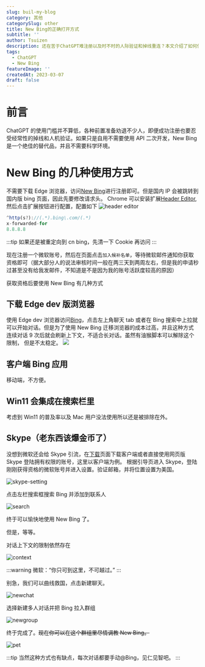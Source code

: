 ```yaml
---
slug: buil-my-blog
category: 其他
categorySlug: other
title: New Bing的正确打开方式
subtitle: ''
author: Tsuizen
description: 还在苦于ChatGPT难注册以及时不时的人际验证和掉线重连？本文介绍了如何使用Skype将New Bing培养成你的专属电子宠物。
tags:
  - ChatGPT
  - New Bing
featureImage: ''
createdAt: 2023-03-07
draft: false
---
```


# 前言

ChatGPT 的使用门槛并不算低，各种前置准备劝退不少人，即便成功注册也要忍受经常性的掉线和人机验证。如果只是自用不需要使用 API 二次开发，New Bing 是一个绝佳的替代品，并且不需要科学环境。

# New Bing 的几种使用方式

不需要下载 Edge 浏览器，访问[New Bing](https://www.bing.com/new)进行注册即可。但是国内 IP 会被跳转到国内版 bing 页面，因此先要修改请求头。
Chrome 可以安装扩展[Header Editor](https://chrome.google.com/webstore/detail/header-editor/eningockdidmgiojffjmkdblpjocbhgh/related?hl=zh-CN),
然后点击扩展按钮进行配置，配置如下
![header editor](/images/posts-images/new-bing/header-editor.png)

```javascript
^http(s?)://(.*).bing\.com/(.*)
x-forwarded-for
8.8.8.8
```

:::tip
如果还是被重定向到 cn bing，先清一下 Cookie 再访问
:::

现在注册一个微软账号，然后在页面点击`加入候补名单`，等待微软邮件通知你获取资格即可（据大部分人的说法审核时间一般在两三天到两周左右，但是我的申请秒过甚至没有给我发邮件，不知道是不是因为我的账号活跃度较高的原因）

获取资格后要使用 New Bing 有几种方式

## 下载 Edge dev 版浏览器

使用 Edge dev 浏览器访问[Bing](https://bing.com)，点击左上角聊天 tab 或者在 Bing 搜索中上拉就可以开始对话。但是为了使用 New Bing 迁移浏览器的成本过高，并且这种方式连续对话 9 次后就会刷新上下文，不适合长对话。虽然有油猴脚本可以解除这个限制，
但是不太稳定。
![](/images/posts-images/new-bing/8times.png)

## 客户端 Bing 应用

移动端，不方便。

## Win11 会集成在搜索栏里

考虑到 Win11 的普及率以及 Mac 用户没法使用所以还是被排除在外。

## Skype（老东西该爆金币了）

没想到微软还会给 Skype 引流，在[下载](https://www.skype.com/zh-Hans/get-skype/)页面下载客户端或者直接使用网页版 Skype 登陆拥有权限的账号，这里以客户端为例。
根据引导页进入 Skype，登陆刚刚获得资格的微软账号并进入设置。验证邮箱，并将位置设置为美国。

![skype-setting](/images/posts-images/new-bing/skype-setting.png)

点击左栏搜索框搜索 Bing 并添加到联系人

![search](/images/posts-images/new-bing/search.png)

终于可以愉快地使用 New Bing 了。

但是，等等。

对话上下文的限制依然存在

![context](/images/posts-images/new-bing/skype8times.png)

:::warning
微软：“你只可到这里，不可越过。”
:::

别急，我们可以曲线救国，点击新建聊天。

![newchat](/images/posts-images/new-bing/newchat.png)

选择新建多人对话并把 Bing 拉入群组

![newgroup](/images/posts-images/new-bing/newgroup.png)

终于完成了。~~现在你可以在这个群组里尽情调教 New Bing。~~

![pet](/images/posts-images/new-bing/ele-pet.png)

:::tip
当然这种方式也有缺点，每次对话都要手动@Bing，见仁见智吧。
:::
